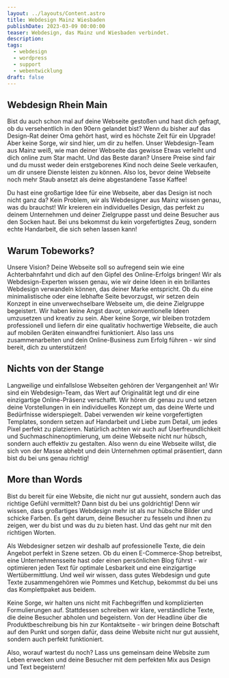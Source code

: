 ```yaml
---
layout: ../layouts/Content.astro
title: Webdesign Mainz Wiesbaden
publishDate: 2023-03-09 00:00:00
teaser: Webdesign, das Mainz und Wiesbaden verbindet.
description:
tags:
  - webdesign
  - wordpress
  - support
  - webentwicklung
draft: false
---
```



## Webdesign Rhein Main
Bist du auch schon mal auf deine Webseite gestoßen und hast dich gefragt, ob du versehentlich in den 90ern gelandet bist? Wenn du bisher auf das Design-Rat deiner Oma gehört hast, wird es höchste Zeit für ein Upgrade! Aber keine Sorge, wir sind hier, um dir zu helfen. Unser Webdesign-Team aus Mainz weiß, wie man deiner Webseite das gewisse Etwas verleiht und dich online zum Star macht. Und das Beste daran? Unsere Preise sind fair und du musst weder dein erstgeborenes Kind noch deine Seele verkaufen, um dir unsere Dienste leisten zu können. Also los, bevor deine Webseite noch mehr Staub ansetzt als deine abgestandene Tasse Kaffee!

Du hast eine großartige Idee für eine Webseite, aber das Design ist noch nicht ganz da? Kein Problem, wir als Webdesigner aus Mainz wissen genau, was du brauchst! Wir kreieren ein individuelles Design, das perfekt zu deinem Unternehmen und deiner Zielgruppe passt und deine Besucher aus den Socken haut. Bei uns bekommst du kein vorgefertigtes Zeug, sondern echte Handarbeit, die sich sehen lassen kann!
<ImageWD />
<CTA classes="mb-5 p-3 text-center" />


## Warum Tobeworks?
Unsere Vision? Deine Webseite soll so aufregend sein wie eine Achterbahnfahrt und dich auf den Gipfel des Online-Erfolgs bringen! Wir als Webdesign-Experten wissen genau, wie wir deine Ideen in ein brillantes Webdesign verwandeln können, das deiner Marke entspricht. Ob du eine minimalistische oder eine lebhafte Seite bevorzugst, wir setzen dein Konzept in eine unverwechselbare Webseite um, die deine Zielgruppe begeistert. Wir haben keine Angst davor, unkonventionelle Ideen umzusetzen und kreativ zu sein. Aber keine Sorge, wir bleiben trotzdem professionell und liefern dir eine qualitativ hochwertige Webseite, die auch auf mobilen Geräten einwandfrei funktioniert. Also lass uns zusammenarbeiten und dein Online-Business zum Erfolg führen - wir sind bereit, dich zu unterstützen!

<ImageWD />
<CTA classes="mb-5 p-3 text-center" />

## Nichts von der Stange
Langweilige und einfallslose Webseiten gehören der Vergangenheit an! Wir sind ein Webdesign-Team, das Wert auf Originalität legt und dir eine einzigartige Online-Präsenz verschafft. Wir hören dir genau zu und setzen deine Vorstellungen in ein individuelles Konzept um, das deine Werte und Bedürfnisse widerspiegelt. Dabei verwenden wir keine vorgefertigten Templates, sondern setzen auf Handarbeit und Liebe zum Detail, um jedes Pixel perfekt zu platzieren. Natürlich achten wir auch auf Userfreundlichkeit und Suchmaschinenoptimierung, um deine Webseite nicht nur hübsch, sondern auch effektiv zu gestalten. Also wenn du eine Webseite willst, die sich von der Masse abhebt und dein Unternehmen optimal präsentiert, dann bist du bei uns genau richtig!

<ImageWD />
<CTA classes="mb-5 p-3 text-center" />


## More than Words
Bist du bereit für eine Website, die nicht nur gut aussieht, sondern auch das richtige Gefühl vermittelt? Dann bist du bei uns goldrichtig! Denn wir wissen, dass großartiges Webdesign mehr ist als nur hübsche Bilder und schicke Farben. Es geht darum, deine Besucher zu fesseln und ihnen zu zeigen, wer du bist und was du zu bieten hast. Und das geht nur mit den richtigen Worten.

Als Webdesigner setzen wir deshalb auf professionelle Texte, die dein Angebot perfekt in Szene setzen. Ob du einen E-Commerce-Shop betreibst, eine Unternehmensseite hast oder einen persönlichen Blog führst - wir optimieren jeden Text für optimale Lesbarkeit und eine einzigartige Wertübermittlung. Und weil wir wissen, dass gutes Webdesign und gute Texte zusammengehören wie Pommes und Ketchup, bekommst du bei uns das Komplettpaket aus beidem.

Keine Sorge, wir halten uns nicht mit Fachbegriffen und komplizierten Formulierungen auf. Stattdessen schreiben wir klare, verständliche Texte, die deine Besucher abholen und begeistern. Von der Headline über die Produktbeschreibung bis hin zur Kontaktseite - wir bringen deine Botschaft auf den Punkt und sorgen dafür, dass deine Website nicht nur gut aussieht, sondern auch perfekt funktioniert.

Also, worauf wartest du noch? Lass uns gemeinsam deine Website zum Leben erwecken und deine Besucher mit dem perfekten Mix aus Design und Text begeistern!

<ImageWD />
<CTA classes="mb-5 p-3 text-center" />
